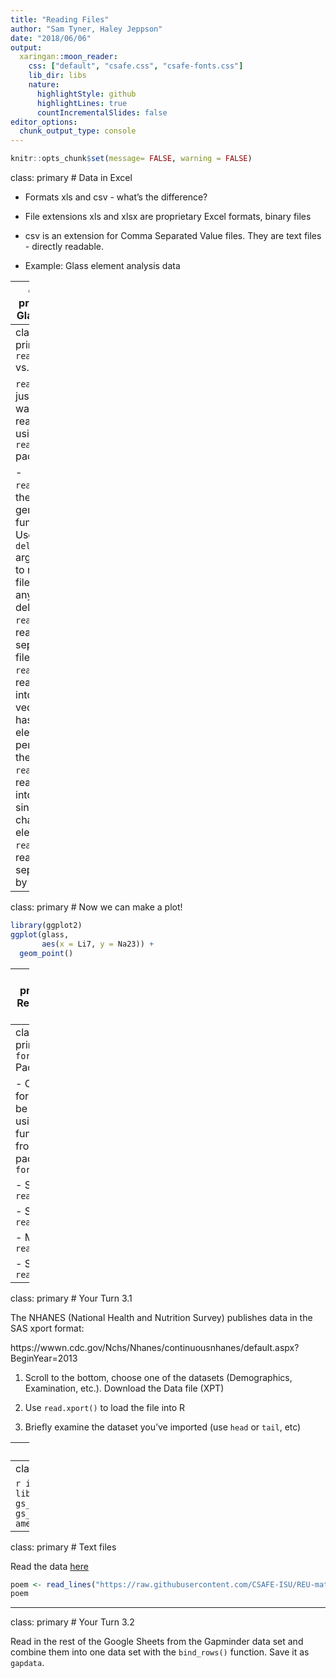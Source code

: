 ```yaml
---
title: "Reading Files"
author: "Sam Tyner, Haley Jeppson"
date: "2018/06/06"
output:
  xaringan::moon_reader:
    css: ["default", "csafe.css", "csafe-fonts.css"]
    lib_dir: libs
    nature:
      highlightStyle: github
      highlightLines: true
      countIncrementalSlides: false
editor_options: 
  chunk_output_type: console
---
```


```r
knitr::opts_chunk$set(message= FALSE, warning = FALSE)
```

class: primary
# Data in Excel

- Formats xls and csv - what's the difference?

- File extensions xls and xlsx are proprietary Excel formats, binary files

- csv is an extension for Comma Separated Value files. They are text files - directly readable.

- Example: Glass element analysis data

---
class: primary
# Glass data

Visit [this link](https://raw.githubusercontent.com/CSAFE-ISU/REU-materials-2018/master/slides/rstats/data/GK_clean_results.csv) to get the data. 

```r
library(readr)
glass <- read_csv("https://raw.githubusercontent.com/CSAFE-ISU/REU-materials-2018/master/slides/rstats/data/GK_clean_results.csv")
head(glass)
```


---
class: primary
# `read_csv` vs. `read_*`

`read_csv` is just one way to read a file using the `readr` package: 

- `read_delim`: the most generic function. Use the `delim` argument to read a file with any type of delimiter 
- `read_tsv`: read tab separated files 
- `read_lines`: read a file into a vector that has one element per line of the file
- `read_file`: read a file into a single character element
- `read_table`: read a file separated by space

---
class: primary
# Now we can make a plot!

```r
library(ggplot2)
ggplot(glass, 
       aes(x = Li7, y = Na23)) + 
  geom_point()
```

---
class: primary
# Read Excel Data

Download the boxoffice.xlsx file from [this link](https://github.com/CSAFE-ISU/REU-materials-2018/blob/master/slides/rstats/data/boxoffice.xlsx) and put it in your "LearningR" folder. 

Read it in and save it as `boxofc`

```r
library(readxl)
 
boxofc <- read_excel("boxoffice.xlsx")

head(boxofc)
```
```r
library(readxl)
 
boxofc <- read_excel("data/boxoffice.xlsx")

head(boxofc)
```

---
class: primary
# `foreign` Package

- Other file formats can be read using the functions from package `foreign`

- SPSS: `read.spss`

- SAS: `read.xport`

- Minitab: `read.mtp`

- Systat: `read.systat`

---
class: primary
# Your Turn 3.1 

The NHANES (National Health and Nutrition Survey) publishes data in the SAS xport format:

https://wwwn.cdc.gov/Nchs/Nhanes/continuousnhanes/default.aspx?BeginYear=2013

1. Scroll to the bottom, choose one of the datasets (Demographics, Examination, etc.). Download the Data file (XPT)

2. Use `read.xport()` to load the file into R

3. Briefly examine the dataset you've imported (use `head` or `tail`, etc)

---
class: primary
# Other Data Types 

What can you think of? 

---
class: primary
# Google Sheets 

```r
install.packages("googlesheets")
library(googlesheets)
gap <- gs_key("1D5FK6z7aGukdGRAJQoyuPc2QV5zSJ4oN7oslp_u7YEQ")
gs_browse(gap)
africa <- gs_read(gap, "Africa")
americas <- gs_read(gap, "Americas")
```
```r
library(readxl)
africa <- read_xlsx("data/Gapminder.xlsx", sheet = "Africa")
head(africa)
```

---
class: primary
# Text files 

Read the data [here](https://raw.githubusercontent.com/CSAFE-ISU/REU-materials-2018/master/slides/rstats/data/poem.txt)

```r
poem <- read_lines("https://raw.githubusercontent.com/CSAFE-ISU/REU-materials-2018/master/slides/rstats/data/poem.txt")
poem
```

---
class: primary
# Your Turn 3.2

Read in the rest of the Google Sheets from the Gapminder data set and combine them into one data set with the `bind_rows()` function. Save it as `gapdata`.



